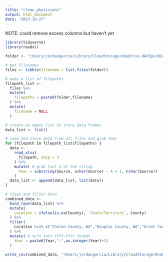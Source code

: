 ```yaml
---
title: "clean_physicians"
output: html_document
date: "2023-10-27"
---
```

NOTE: could remove excess columns but haven't yet

```r
library(tidyverse)
library(readxl)

folder <- "/Users/jordangarcia/Library/CloudStorage/OneDrive-UW/Epi/NCW Epi Indicators project/data/HRSA/Physicians/"

# get filenames
files <- tibble(filename = list.files(folder))

# make a list of filepaths
filepath_list <-
  files %>%
  mutate(
    filepaths = paste0(folder,filename)
  ) %>%
  mutate(
    filename = NULL
  ) 

# create an empty list to store data frames
data_list <- list()

# read and store data from all files and grab Year
for (filepath in filepath_list$filepaths) { 
  data <- 
    read_xlsx(
      filepath, skip = 3
    ) %>%
    mutate( # grab last 4 of the string
      Year = substring(Source, nchar(Source) - 4 + 1, nchar(Source)) 
    )
  data_list <- append(data_list, list(data))
}

# clean and filter data
combined_data <- 
  bind_rows(data_list) %>%
  mutate(
    Location = ifelse(is.na(County), `State/Territory`, County)
  ) %>%
  filter(
    Location %in% c("Chelan County, WA","Douglas County, WA","Grant County, WA","Kittitas County, WA", "Okanogan County, WA", "Washington")
  ) %>%
  mutate( # turn into YYYY-YYYY format
    Year = paste0(Year,"-",as.integer(Year)+1) 
  ) 

write_csv(combined_data, "/Users/jordangarcia/Library/CloudStorage/OneDrive-UW/Epi/NCW_Docs/NCW_Cleaned_Data/Physicians/physicians_data.csv")
```

